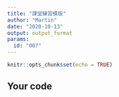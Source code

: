 ```yaml
---
title: "課堂練習模版"
author: "Martin"
date: "2020-10-13"
output: output_format
params:
  id: "007"
---
```


```r
knitr::opts_chunk$set(echo = TRUE)
```

## Your code

```r

```

